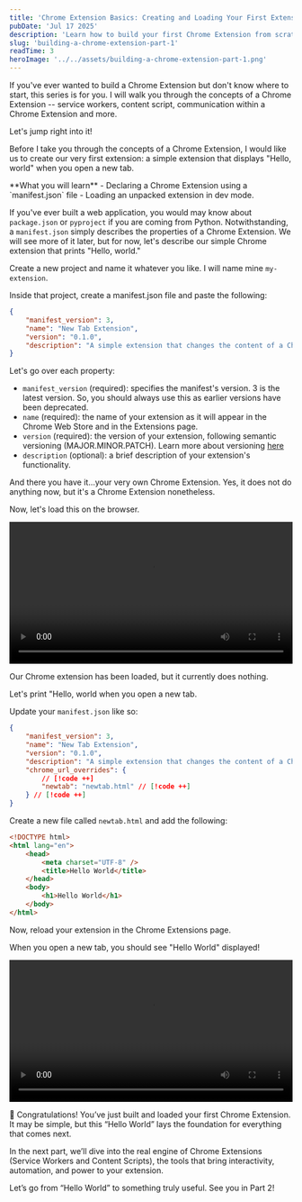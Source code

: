 ```yaml
---
title: 'Chrome Extension Basics: Creating and Loading Your First Extension'
pubDate: 'Jul 17 2025'
description: 'Learn how to build your first Chrome Extension from scratch. In this beginner-friendly guide, you''ll create a simple "Hello World" extension and understand the basics of the manifest.json file and how to load your extension in Chrome.'
slug: 'building-a-chrome-extension-part-1'
readTime: 3
heroImage: '../../assets/building-a-chrome-extension-part-1.png'
---
```



<YouTubeEmbed videoId='kg9SYREC_Vg' title='Chrome Extension Basics: Creating and Loading Your First Extension' />


If you've ever wanted to build a Chrome Extension but don't know where to start, this series is for you. I will walk you through the concepts of a Chrome Extension -- service workers, content script, communication within a Chrome Extension and more.

Let's jump right into it!

Before I take you through the concepts of a Chrome Extension, I would like us to create our very first extension: a simple extension that displays "Hello, world" when you open a new tab.

<Callout variant="success">
	**What you will learn** - Declaring a Chrome Extension using a `manifest.json` file - Loading an
	unpacked extension in dev mode.
</Callout>

If you've ever built a web application, you would may know about `package.json` or `pyproject` if you are coming from Python. Notwithstanding, a `manifest.json` simply describes the properties of a Chrome Extension. We will see more of it later, but for now, let's describe our simple Chrome extension that prints "Hello, world."

Create a new project and name it whatever you like. I will name mine `my-extension`.

Inside that project, create a manifest.json file and paste the following:

```json
{
	"manifest_version": 3,
	"name": "New Tab Extension",
	"version": "0.1.0",
	"description": "A simple extension that changes the content of a Chrome tab."
}
```

Let's go over each property:

- `manifest_version` (required): specifies the manifest's version. 3 is the latest version. So, you should always use this as earlier versions have been deprecated.
- `name` (required): the name of your extension as it will appear in the Chrome Web Store and in the Extensions page.
- `version` (required): the version of your extension, following semantic versioning (MAJOR.MINOR.PATCH). Learn more about versioning [here](https://developer.chrome.com/docs/extensions/reference/manifest/version)
- `description` (optional): a brief description of your extension's functionality.

And there you have it...your very own Chrome Extension. Yes, it does not do anything now, but it's a Chrome Extension nonetheless.

Now, let's load this on the browser.

<video controls width="100%" height="auto">
	<source src="/2025-07-17-chrome-extension-loading-chrome-extension.mp4" type="video/mp4" />
	Your browser does not support the video tag.
</video>

Our Chrome extension has been loaded, but it currently does nothing.

Let's print "Hello, world when you open a new tab.

Update your `manifest.json` like so:

```json
{
	"manifest_version": 3,
	"name": "New Tab Extension",
	"version": "0.1.0",
	"description": "A simple extension that changes the content of a Chrome tab.",
	"chrome_url_overrides": {
		// [!code ++]
		"newtab": "newtab.html" // [!code ++]
	} // [!code ++]
}
```

Create a new file called `newtab.html` and add the following:

```html
<!DOCTYPE html>
<html lang="en">
	<head>
		<meta charset="UTF-8" />
		<title>Hello World</title>
	</head>
	<body>
		<h1>Hello World</h1>
	</body>
</html>
```

Now, reload your extension in the Chrome Extensions page.

When you open a new tab, you should see "Hello World" displayed!

<video controls width="100%" height="auto">
	<source src="/2025-07-17-chrome-extension-hello-world.mp4" type="video/mp4" />
	Your browser does not support the video tag.
</video>

🎉 Congratulations! You’ve just built and loaded your first Chrome Extension. It may be simple, but this “Hello World” lays the foundation for everything that comes next.

In the next part, we’ll dive into the real engine of Chrome Extensions (Service Workers and Content Scripts), the tools that bring interactivity, automation, and power to your extension.

Let’s go from “Hello World” to something truly useful. See you in Part 2!
